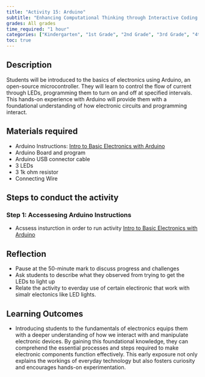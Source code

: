 ```yaml
---
title: "Activity 15: Arduino"
subtitle: "Enhancing Computational Thinking through Interactive Coding Challenges."
grades: All grades
time_required: "1 hour"
categories: ["Kindergarten", "1st Grade", "2nd Grade", "3rd Grade", "4th Grade", "5th Grade", "6th Grade", "1 Hour"]
toc: true
---
```


## Description

Students will be introduced to the basics of electronics using Arduino, an open-source microcontroller. They will learn to control the flow of current through LEDs, programming them to turn on and off at specified intervals. This hands-on experience with Arduino will provide them with a foundational understanding of how electronic circuits and programming interact.

## Materials required

- Arduino Instructions: [Intro to Basic Electronics with Arduino](https://docs.google.com/document/d/1cPh0NCV_lXEYbUFzkZiseoTPQTM8filLLZxizIvs-Q4/edit#heading=h.h1avinm0cmy6)
- Arduino Board and program
- Arduino USB connector cable
- 3 LEDs
- 3 1k ohm resistor
- Connecting Wire

## Steps to conduct the activity

### Step 1: Accessesing Arduino Instructions

- Acssess insturction in order to run activity [Intro to Basic Electronics with Arduino](https://docs.google.com/document/d/1cPh0NCV_lXEYbUFzkZiseoTPQTM8filLLZxizIvs-Q4/edit#heading=h.h1avinm0cmy6)

## Reflection

- Pause at the 50-minute mark to discuss progress and challenges 
- Ask students to describe what they observed from trying to get the LEDs to light up 
- Relate the activity to everday use of certain electironic that work with simalr electonics like LED lights. 


## Learning Outcomes

- Introducing students to the fundamentals of electronics equips them with a deeper understanding of how we interact with and manipulate electronic devices. By gaining this foundational knowledge, they can comprehend the essential processes and steps required to make electronic components function effectively. This early exposure not only explains the workings of everyday technology but also fosters curiosity and encourages hands-on experimentation.
